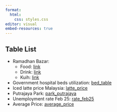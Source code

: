---
format: 
  html:
    css: styles.css
editor: visual
embed-resources: true
---

## Table List

-   Ramadhan Bazar:
    -   Food: [link](https://zahiernasrudin.github.io/for_table/rice_ramadhan_bazar.html)
    -   Drink: [link](https://zahiernasrudin.github.io/for_table/drink_ramadhan_bazar.html)
    -   Kuih: [link](https://zahiernasrudin.github.io/for_table/kuih_ramadhan_bazar.html)
-   Government hospital beds utilization: [bed_table](https://zahiernasrudin.github.io/for_table/bed_table.html)
-   Iced latte price Malaysia: [latte_price](https://zahiernasrudin.github.io/for_table/latte_price.html)
-   Putrajaya Park: [park_putrajaya](https://zahiernasrudin.github.io/for_table/park_putrajaya.html)
-   Unemployment rate Feb 25: [rate_feb25](https://zahiernasrudin.github.io/for_table/unemployment%20rate-feb25.html)
-   Average Price: [average_price](https://zahiernasrudin.github.io/for_table/food_drink_price.html)

